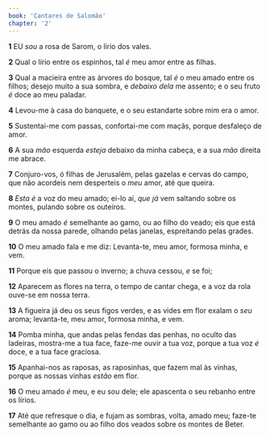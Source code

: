```yaml
---
book: 'Cantares de Salomão'
chapter: '2'
---
```


**1** EU _sou_ a rosa de Sarom, o lírio dos vales.

**2** Qual o lírio entre os espinhos, tal _é_ meu amor entre as filhas.

**3** Qual a macieira entre as árvores do bosque, tal _é_ o meu amado entre os filhos; desejo muito a sua sombra, e _debaixo dela_ me assento; e o seu fruto _é_ doce ao meu paladar.

**4** Levou-me à casa do banquete, e o seu estandarte sobre mim era o amor.

**5** Sustentai-me com passas, confortai-me com maçãs, porque desfaleço de amor.

**6** A sua _mão_ esquerda _esteja_ debaixo da minha cabeça, e a sua _mão_ direita me abrace.

**7** Conjuro-vos, ó filhas de Jerusalém, pelas gazelas e cervas do campo, que não acordeis nem desperteis o _meu_ amor, até que queira.

**8** _Esta é_ a voz do meu amado; ei-lo aí, _que já_ vem saltando sobre os montes, pulando sobre os outeiros.

**9** O meu amado _é_ semelhante ao gamo, ou ao filho do veado; eis que está detrás da nossa parede, olhando pelas janelas, espreitando pelas grades.

**10** O meu amado fala e me diz: Levanta-te, meu amor, formosa minha, e vem.

**11** Porque eis que passou o inverno; a chuva cessou, _e_ se foi;

**12** Aparecem as flores na terra, o tempo de cantar chega, e a voz da rola ouve-se em nossa terra.

**13** A figueira já deu os seus figos verdes, e as vides em flor exalam o _seu_ aroma; levanta-te, meu amor, formosa minha, e vem.

**14** Pomba minha, que andas pelas fendas das penhas, no oculto das ladeiras, mostra-me a tua face, faze-me ouvir a tua voz, porque a tua voz _é_ doce, e a tua face graciosa.

**15** Apanhai-nos as raposas, as raposinhas, que fazem mal às vinhas, porque as nossas vinhas _estão_ em flor.

**16** O meu amado _é_ meu, e eu _sou_ dele; ele apascenta o seu rebanho entre os lírios.

**17** Até que refresque o dia, e fujam as sombras, volta, amado meu; faze-te semelhante ao gamo ou ao filho dos veados sobre os montes de Beter.
